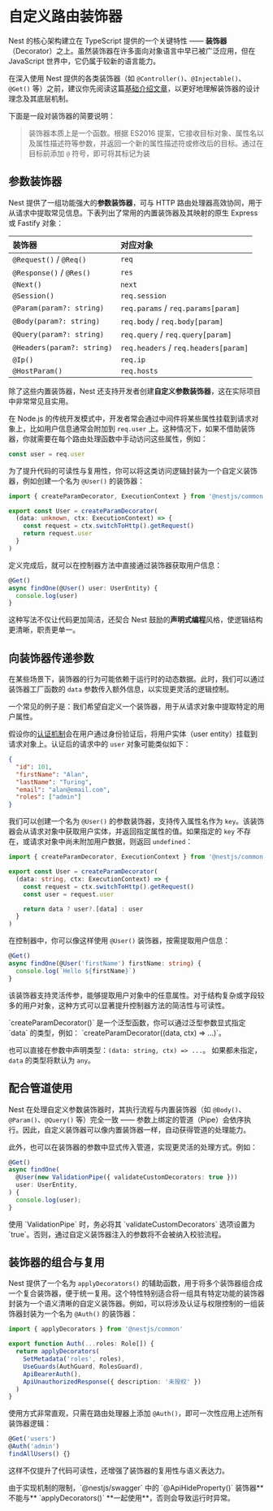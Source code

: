 # 自定义路由装饰器

Nest 的核心架构建立在 TypeScript 提供的一个关键特性 —— **装饰器**（Decorator）之上。虽然装饰器在许多面向对象语言中早已被广泛应用，但在 JavaScript 世界中，它仍属于较新的语言能力。

在深入使用 Nest 提供的各类装饰器（如 `@Controller()`、`@Injectable()`、`@Get()` 等）之前，建议你先阅读这篇[基础介绍文章](https://medium.com/google-developers/exploring-es7-decorators-76ecb65fb841)，以更好地理解装饰器的设计理念及其底层机制。

下面是一段对装饰器的简要说明：

> 装饰器本质上是一个函数。根据 ES2016 提案，它接收目标对象、属性名以及属性描述符等参数，并返回一个新的属性描述符或修改后的目标。通过在目标前添加 `@` 符号，即可将其标记为装

## 参数装饰器

Nest 提供了一组功能强大的**参数装饰器**，可与 HTTP 路由处理器高效协同，用于从请求中提取常见信息。下表列出了常用的内置装饰器及其映射的原生 Express 或 Fastify 对象：

| 装饰器                     | 对应对象                             |
| :------------------------- | :----------------------------------- |
| `@Request()` / `@Req()`    | `req`                                |
| `@Response()` / `@Res()`   | `res`                                |
| `@Next()`                  | `next`                               |
| `@Session()`               | `req.session`                        |
| `@Param(param?: string)`   | `req.params` / `req.params[param]`   |
| `@Body(param?: string)`    | `req.body` / `req.body[param]`       |
| `@Query(param?: string)`   | `req.query` / `req.query[param]`     |
| `@Headers(param?: string)` | `req.headers` / `req.headers[param]` |
| `@Ip()`                    | `req.ip`                             |
| `@HostParam()`             | `req.hosts`                          |

除了这些内置装饰器，Nest 还支持开发者创建**自定义参数装饰器**，这在实际项目中非常常见且实用。

在 Node.js 的传统开发模式中，开发者常会通过中间件将某些属性挂载到请求对象上，比如用户信息通常会附加到 `req.user` 上。这种情况下，如果不借助装饰器，你就需要在每个路由处理函数中手动访问这些属性，例如：

```ts
const user = req.user
```

为了提升代码的可读性与复用性，你可以将这类访问逻辑封装为一个自定义装饰器，例如创建一个名为 `@User()` 的装饰器：

```ts filename='user.decorator.ts'
import { createParamDecorator, ExecutionContext } from '@nestjs/common'

export const User = createParamDecorator(
  (data: unknown, ctx: ExecutionContext) => {
    const request = ctx.switchToHttp().getRequest()
    return request.user
  }
)
```

定义完成后，就可以在控制器方法中直接通过装饰器获取用户信息：

```ts
@Get()
async findOne(@User() user: UserEntity) {
  console.log(user)
}
```

这种写法不仅让代码更加简洁，还契合 Nest 鼓励的**声明式编程**风格，使逻辑结构更清晰，职责更单一。

## 向装饰器传递参数

在某些场景下，装饰器的行为可能依赖于运行时的动态数据。此时，我们可以通过装饰器工厂函数的 `data` 参数传入额外信息，以实现更灵活的逻辑控制。

一个常见的例子是：我们希望自定义一个装饰器，用于从请求对象中提取特定的用户属性。

假设你的[认证机制](/security/authentication)会在用户通过身份验证后，将用户实体（user entity）挂载到请求对象上。认证后的请求中的 `user` 对象可能类似如下：

```json
{
  "id": 101,
  "firstName": "Alan",
  "lastName": "Turing",
  "email": "alan@email.com",
  "roles": ["admin"]
}
```

我们可以创建一个名为 `@User()` 的参数装饰器，支持传入属性名作为 `key`。该装饰器会从请求对象中获取用户实体，并返回指定属性的值。如果指定的 `key` 不存在，或请求对象中尚未附加用户数据，则返回 `undefined`：

```ts filename='user.decorator.ts'
import { createParamDecorator, ExecutionContext } from '@nestjs/common'

export const User = createParamDecorator(
  (data: string, ctx: ExecutionContext) => {
    const request = ctx.switchToHttp().getRequest()
    const user = request.user

    return data ? user?.[data] : user
  }
)
```

在控制器中，你可以像这样使用 `@User()` 装饰器，按需提取用户信息：

```ts
@Get()
async findOne(@User('firstName') firstName: string) {
  console.log(`Hello ${firstName}`)
}
```

该装饰器支持灵活传参，能够提取用户对象中的任意属性。对于结构复杂或字段较多的用户对象，这种方式可以显著提升控制器方法的简洁性与可读性。

<CalloutInfo>
  `createParamDecorator<T>()` 是一个泛型函数，你可以通过泛型参数显式指定 `data` 的类型，例如：
`createParamDecorator<string>((data, ctx) => ...)`。

也可以直接在参数中声明类型：`(data: string, ctx) => ...`。
如果都未指定，`data` 的类型将默认为 `any`。

</CalloutInfo>

## 配合管道使用

Nest 在处理自定义参数装饰器时，其执行流程与内置装饰器（如 `@Body()`、`@Param()`、`@Query()` 等）完全一致 —— 参数上绑定的管道（Pipe）会依序执行。因此，自定义装饰器可以像内置装饰器一样，自动获得管道的处理能力。

此外，也可以在装饰器的参数中显式传入管道，实现更灵活的处理方式。例如：

```ts
@Get()
async findOne(
  @User(new ValidationPipe({ validateCustomDecorators: true }))
  user: UserEntity,
) {
  console.log(user);
}
```

<CalloutInfo type="warning">
  使用 `ValidationPipe` 时，务必将其 `validateCustomDecorators` 选项设置为
  `true`。否则，通过自定义装饰器注入的参数将不会被纳入校验流程。
</CalloutInfo>

## 装饰器的组合与复用

Nest 提供了一个名为 `applyDecorators()` 的辅助函数，用于将多个装饰器组合成一个复合装饰器，便于统一复用。这个特性特别适合将一组具有特定功能的装饰器封装为一个语义清晰的自定义装饰器。例如，可以将涉及认证与权限控制的一组装饰器封装为一个名为 `@Auth()` 的装饰器：

```ts filename='auth.decorator.ts'
import { applyDecorators } from '@nestjs/common'

export function Auth(...roles: Role[]) {
  return applyDecorators(
    SetMetadata('roles', roles),
    UseGuards(AuthGuard, RolesGuard),
    ApiBearerAuth(),
    ApiUnauthorizedResponse({ description: '未授权' })
  )
}
```

使用方式非常直观，只需在路由处理器上添加 `@Auth()`，即可一次性应用上述所有装饰器逻辑：

```ts
@Get('users')
@Auth('admin')
findAllUsers() {}
```

这样不仅提升了代码可读性，还增强了装饰器的复用性与语义表达力。

<CalloutInfo type="warning">
  由于实现机制的限制，`@nestjs/swagger` 中的 `@ApiHideProperty()`
  装饰器**不能与** `applyDecorators()` **一起使用**，否则会导致运行时异常。
</CalloutInfo>
